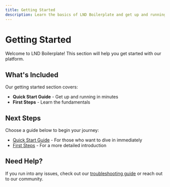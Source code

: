 ```yaml
---
title: Getting Started
description: Learn the basics of LND Boilerplate and get up and running quickly
---
```


# Getting Started

Welcome to LND Boilerplate! This section will help you get started with our platform.

## What's Included

Our getting started section covers:

- **Quick Start Guide** - Get up and running in minutes
- **First Steps** - Learn the fundamentals

## Next Steps

Choose a guide below to begin your journey:

- [Quick Start Guide](/docs/getting-started/quick-start) - For those who want to dive in immediately
- [First Steps](/docs/getting-started/first-steps) - For a more detailed introduction

## Need Help?

If you run into any issues, check out our [troubleshooting guide](/docs/troubleshooting) or reach out to our community.
